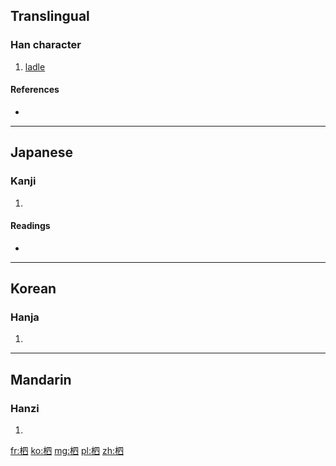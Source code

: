 ==Translingual==

===Han character===
{{Han char|rn=75|rad=木|as=05|sn=9|four=5690<sub>0</sub>|canj=木田金 (DWC)}}

# [[ladle]]

====References====
* {{Han ref|kx=0521.080|dkj=14666|dj=0909.050|hdz=21184.040|uh=67F6|ud=26614|bh=CF4E|bd=53070}}

----

==Japanese==

===Kanji===
{{ja-kanji|grade=|rs=木05}}

# {{defn|lang=ja|sort=木05}}

====Readings====
* {{ja-readings|on=[[し]] (shi)|kun=[[さじ]] (saji)}}

----

==Korean==

===Hanja===
{{ko-hanja|hangeul=사|eumhun=|rv=sa|mr=sa|y=sa}}

# {{defn|lang=ko|sort=木05}}

----

==Mandarin==

===Hanzi===
{{cmn-hanzi|pin=[[sì]] ([[si4]]), [[zhā]] ([[zha1]])|wg=ssu<sup>4</sup>, cha<sup>1</sup>}}

# {{defn|lang=cmn|sort=木05}}

[[fr:柶]]
[[ko:柶]]
[[mg:柶]]
[[pl:柶]]
[[zh:柶]]
